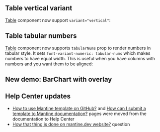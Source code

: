 

## Table vertical variant

[Table](/core/table) component now support `variant="vertical"`:

<Demo data={TableDemos.vertical} />

## Table tabular numbers

[Table](/core/table) component now supports `tabularNums` prop to render numbers in tabular style. It sets
`font-variant-numeric: tabular-nums` which makes numbers to have equal width.
This is useful when you have columns with numbers and you want them to be aligned:

<Demo data={TableDemos.tabularNums} />

## New demo: BarChart with overlay

<Demo data={BarChartDemos.overlay} />

## Help Center updates

- [How to use Mantine template on GitHub?](https://help.mantine.dev/q/templates-usage) and [How can I submit a template to Mantine documentation?](https://help.mantine.dev/q/submit-template) pages were moved from the documentation to Help Center
- [How that thing is done on mantine.dev website?](https://help.mantine.dev/q/how-that-thing-is-done) question
